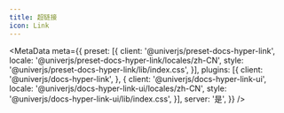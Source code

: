 ```yaml
---
title: 超链接
icon: Link
---
```


<MetaData
  meta={{
    preset: [{
      client: '@univerjs/preset-docs-hyper-link',
      locale: '@univerjs/preset-docs-hyper-link/locales/zh-CN',
      style: '@univerjs/preset-docs-hyper-link/lib/index.css',
    }],
    plugins: [{
      client: '@univerjs/docs-hyper-link',
    }, {
      client: '@univerjs/docs-hyper-link-ui',
      locale: '@univerjs/docs-hyper-link-ui/locales/zh-CN',
      style: '@univerjs/docs-hyper-link-ui/lib/index.css',
    }],
    server: '是',
  }}
/>
